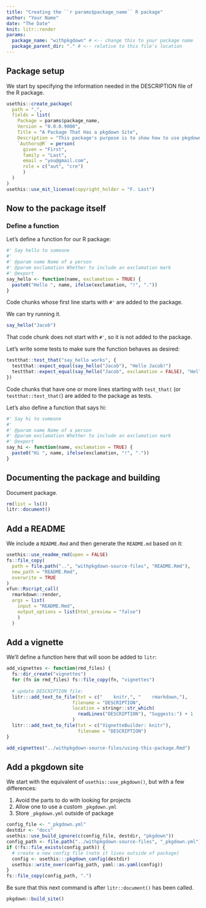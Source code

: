 ```yaml
---
title: "Creating the ``r params$package_name`` R package"
author: "Your Name"
date: "The Date"
knit: litr::render
params:
  package_name: "withpkgdown" # <-- change this to your package name
  package_parent_dir: "." # <-- relative to this file's location
---
```


<!-- This Rmd file contains all the code needed to define an R package.  Press "Knit" in RStudio or more generally run `rmarkdown::render("name-of-this-file.Rmd")` to generate the R package.  Remember that when you want to modify anything about the R package, you should modify this document rather than the package that is outputted.
-->

## Package setup

We start by specifying the information needed in the DESCRIPTION file of the R package.

```r
usethis::create_package(
  path = ".",
  fields = list(
    Package = params$package_name,
    Version = "0.0.0.9000",
    Title = "A Package That Has a pkgdown Site",
    Description = "This package's purpose is to show how to use pkgdown with litr.",
    `Authors@R` = person(
      given = "First",
      family = "Last",
      email = "you@gmail.com",
      role = c("aut", "cre")
      )
  )
)
usethis::use_mit_license(copyright_holder = "F. Last")
```

## Now to the package itself

### Define a function

Let's define a function for our R package:

```r
#' Say hello to someone
#' 
#' @param name Name of a person
#' @param exclamation Whether to include an exclamation mark
#' @export 
say_hello <- function(name, exclamation = TRUE) {
  paste0("Hello ", name, ifelse(exclamation, "!", "."))
}
```

Code chunks whose first line starts with `#'` are added to the package.

We can try running it.

```r
say_hello("Jacob")
```

That code chunk does not start with `#'`, so it is not added to the package.

Let's write some tests to make sure the function behaves as desired:

```r
testthat::test_that("say_hello works", {
  testthat::expect_equal(say_hello("Jacob"), "Hello Jacob!")
  testthat::expect_equal(say_hello("Jacob", exclamation = FALSE), "Hello Jacob.")
})
```

Code chunks that have one or more lines starting with `test_that(` (or `testthat::test_that(`) are added to the package as tests.

Let's also define a function that says hi:

```r
#' Say hi to someone
#' 
#' @param name Name of a person
#' @param exclamation Whether to include an exclamation mark
#' @export 
say_hi <- function(name, exclamation = TRUE) {
  paste0("Hi ", name, ifelse(exclamation, "!", "."))
}
```

## Documenting the package and building

Document package.

```r
rm(list = ls())
litr::document()
```

## Add a README

We include a `README.Rmd` and then generate the `README.md` based on it:

```r
usethis::use_readme_rmd(open = FALSE)
fs::file_copy(
  path = file.path("..", "withpkgdown-source-files", "README.Rmd"), 
  new_path = "README.Rmd", 
  overwrite = TRUE
)
xfun::Rscript_call(
  rmarkdown::render,
  args = list(
    input = "README.Rmd",
    output_options = list(html_preview = "false")
    )
  )
```

## Add a vignette

We'll define a function here that will soon be added to `litr`:

```r
add_vignettes <- function(rmd_files) {
  fs::dir_create("vignettes")
  for (fn in rmd_files) fs::file_copy(fn, "vignettes")
  
  # update DESCRIPTION file:
  litr:::add_text_to_file(txt = c("    knitr,", "    rmarkdown,"),
                        filename = "DESCRIPTION",
                        location = stringr::str_which(
                          readLines("DESCRIPTION"), "Suggests:") + 1
                        )
  litr:::add_text_to_file(txt = c("VignetteBuilder: knitr"),
                          filename = "DESCRIPTION")
}
```

```r
add_vignettes("../withpkgdown-source-files/using-this-package.Rmd")
```

## Add a pkgdown site

We start with the equivalent of `usethis::use_pkgdown()`, but with a few differences:

1. Avoid the parts to do with looking for projects
2. Allow one to use a custom `_pkgdown.yml`
3. Store `_pkgdown.yml` outside of package

```r
config_file <- "_pkgdown.yml"
destdir <- "docs"
usethis::use_build_ignore(c(config_file, destdir, "pkgdown"))
config_path <- file.path("../withpkgdown-source-files", "_pkgdown.yml")
if (!fs::file_exists(config_path)) {
  # create a new config file (note it lives outside of package)
  config <- usethis:::pkgdown_config(destdir)
  usethis::write_over(config_path, yaml::as.yaml(config))
}
fs::file_copy(config_path, ".")
```

Be sure that this next command is after `litr::document()` has been called.

```r
pkgdown::build_site()
```



